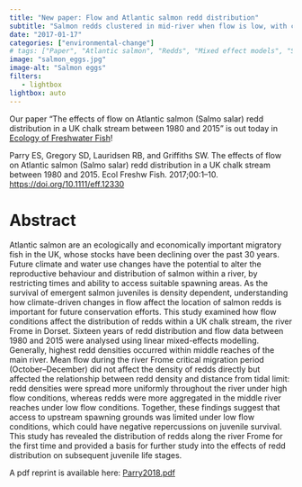 ```yaml
---
title: "New paper: Flow and Atlantic salmon redd distribution"
subtitle: "Salmon redds clustered in mid-river when flow is low, with consequences for density-dependent mortality in emerging fry."
date: "2017-01-17"
categories: ["environmental-change"]
# tags: ["Paper", "Atlantic salmon", "Redds", "Mixed effect models", "Statistics"]
image: "salmon_eggs.jpg"
image-alt: "Salmon eggs"
filters:
   - lightbox
lightbox: auto
---
```


Our paper "The effects of flow on Atlantic salmon (Salmo salar) redd distribution in a UK chalk stream between 1980 and 2015" is out today in [Ecology of Freshwater Fish](https://onlinelibrary.wiley.com/journal/16000633)!

Parry ES, Gregory SD, Lauridsen RB, and Griffiths SW. The effects of flow on Atlantic salmon (Salmo salar) redd distribution in a UK chalk stream between 1980 and 2015. Ecol Freshw Fish. 2017;00:1--10. <https://doi.org/10.1111/eff.12330>

# Abstract

Atlantic salmon are an ecologically and economically important migratory fish in the UK, whose stocks have been declining over the past 30 years. Future climate and water use changes have the potential to alter the reproductive behaviour and distribution of salmon within a river, by restricting times and ability to access suitable spawning areas. As the survival of emergent salmon juveniles is density dependent, understanding how climate-driven changes in flow affect the location of salmon redds is important for future conservation efforts. This study examined how flow conditions affect the distribution of redds within a UK chalk stream, the river Frome in Dorset. Sixteen years of redd distribution and flow data between 1980 and 2015 were analysed using linear mixed-effects modelling. Generally, highest redd densities occurred within middle reaches of the main river. Mean flow during the river Frome critical migration period (October--December) did not affect the density of redds directly but affected the relationship between redd density and distance from tidal limit: redd densities were spread more uniformly throughout the river under high flow conditions, whereas redds were more aggregated in the middle river reaches under low flow conditions. Together, these findings suggest that access to upstream spawning grounds was limited under low flow conditions, which could have negative repercussions on juvenile survival. This study has revealed the distribution of redds along the river Frome for the first time and provided a basis for further study into the effects of redd distribution on subsequent juvenile life stages.

A pdf reprint is available here: [Parry2018.pdf](/reprints/Parry2018.pdf)
